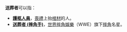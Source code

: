 '''送葬者'''可以指：
*'''[[護柩人員|護柩人員]]'''，[[喪禮|喪禮]]上抬[[棺材|棺材]]的人。
*'''[[送葬者_(摔角手)|送葬者 (摔角手)]]'''，[[世界摔角娛樂|世界摔角娛樂]]（WWE）旗下[[職業摔角|摔角]]名星。
{{disambig|Cat=三字消歧義}}